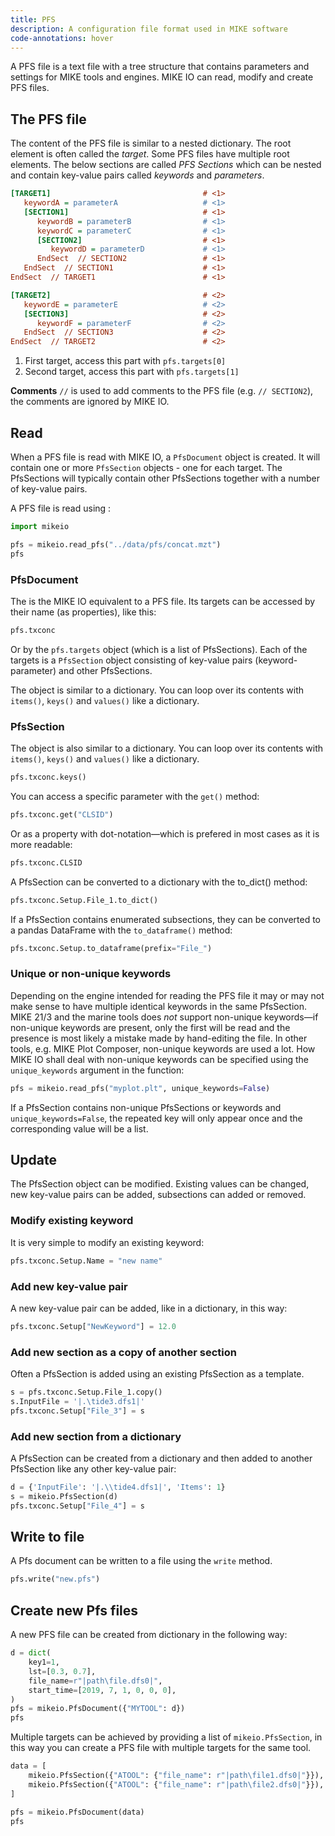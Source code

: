 ```yaml
---
title: PFS
description: A configuration file format used in MIKE software
code-annotations: hover
---
```


A PFS file is a text file with a tree structure that contains parameters and settings for MIKE tools and engines. MIKE IO can read, modify and create PFS files. 

## The PFS file

The content of the PFS file is similar to a nested dictionary. The root element is often called the *target*. Some PFS files have multiple root elements. The below sections are called *PFS Sections* which can be nested and contain key-value pairs called *keywords* and *parameters*. 

```ini
[TARGET1]                                  # <1>
   keywordA = parameterA                   # <1>    
   [SECTION1]                              # <1>
      keywordB = parameterB                # <1>
      keywordC = parameterC                # <1>
      [SECTION2]                           # <1>
         keywordD = parameterD             # <1>
      EndSect  // SECTION2                 # <1>
   EndSect  // SECTION1                    # <1>
EndSect  // TARGET1                        # <1>

[TARGET2]                                  # <2>
   keywordE = parameterE                   # <2>
   [SECTION3]                              # <2>
      keywordF = parameterF                # <2>
   EndSect  // SECTION3                    # <2>
EndSect  // TARGET2                        # <2>
```

1. First target, access this part with `pfs.targets[0]`
2. Second target, access this part with `pfs.targets[1]`

::: {.callout-note}
**Comments** `//` is used to add comments to the PFS file (e.g. `// SECTION2`), the comments are ignored by MIKE IO.
:::

## Read

When a PFS file is read with MIKE IO, a `PfsDocument` object is created. It will contain one or more `PfsSection` objects - one for each target. The PfsSections will typically contain other PfsSections together with a number of key-value pairs. 

A PFS file is read using [](`mikeio.read_pfs`):

```python
import mikeio

pfs = mikeio.read_pfs("../data/pfs/concat.mzt")
pfs
```

### PfsDocument

The [](`mikeio.PfsDocument`) is the MIKE IO equivalent to a PFS file. Its targets can be accessed by their name (as properties), like this:  

```python
pfs.txconc
```

Or by the `pfs.targets` object (which is a list of PfsSections). Each of the targets is a `PfsSection` object consisting of key-value pairs (keyword-parameter) and other PfsSections. 

The [](`mikeio.PfsDocument`) object is similar to a dictionary. You can loop over its contents with `items()`, `keys()` and `values()` like a dictionary. 


### PfsSection

The [](`mikeio.PfsSection`) object is also similar to a dictionary. You can loop over its contents with `items()`, `keys()` and `values()` like a dictionary. 

```python
pfs.txconc.keys()
```

You can access a specific parameter with the `get()` method: 

```python
pfs.txconc.get("CLSID")
```

Or as a property with dot-notation---which is prefered in most cases as it is more readable: 

```python
pfs.txconc.CLSID
```

A PfsSection can be converted to a dictionary with the to_dict() method: 

```python
pfs.txconc.Setup.File_1.to_dict()
```

If a PfsSection contains enumerated subsections, they can be converted to a pandas DataFrame with the `to_dataframe()` method: 

```python
pfs.txconc.Setup.to_dataframe(prefix="File_")
```



### Unique or non-unique keywords

Depending on the engine intended for reading the PFS file it may or may not make sense to have multiple identical keywords in the same PfsSection. MIKE 21/3 and the marine tools does *not* support non-unique keywords---if non-unique keywords are present, only the first will be read and the presence is most likely a mistake made by hand-editing the file. In other tools, e.g. MIKE Plot Composer, non-unique keywords are used a lot. How MIKE IO shall deal with non-unique keywords can be specified using the `unique_keywords` argument in the [](`mikeio.read_pfs`) function: 

```python
pfs = mikeio.read_pfs("myplot.plt", unique_keywords=False)
```

If a PfsSection contains non-unique PfsSections or keywords and `unique_keywords=False`, the repeated key will only appear once and the corresponding value will be a list. 


## Update

The PfsSection object can be modified. Existing values can be changed, new key-value pairs can be added, subsections can added or removed. 



### Modify existing keyword

It is very simple to modify an existing keyword: 

```python
pfs.txconc.Setup.Name = "new name"
```


### Add new key-value pair

A new key-value pair can be added, like in a dictionary, in this way: 

```python
pfs.txconc.Setup["NewKeyword"] = 12.0
```


### Add new section as a copy of another section

Often a PfsSection is added using an existing PfsSection as a template. 

```python
s = pfs.txconc.Setup.File_1.copy()
s.InputFile = '|.\tide3.dfs1|'
pfs.txconc.Setup["File_3"] = s
```



### Add new section from a dictionary

A PfsSection can be created from a dictionary and then added to another PfsSection like any other key-value pair: 

```python
d = {'InputFile': '|.\\tide4.dfs1|', 'Items': 1}
s = mikeio.PfsSection(d)
pfs.txconc.Setup["File_4"] = s
```


## Write to file

A Pfs document can be written to a file using the `write` method. 

```python
pfs.write("new.pfs")
```


## Create new Pfs files

A new PFS file can be created from dictionary in the following way: 

```python

d = dict(
    key1=1,
    lst=[0.3, 0.7],
    file_name=r"|path\file.dfs0|",
    start_time=[2019, 7, 1, 0, 0, 0],
)
pfs = mikeio.PfsDocument({"MYTOOL": d})
pfs
```

Multiple targets can be achieved by providing a list of `mikeio.PfsSection`, in this way you can create a PFS file with multiple targets for the same tool. 

```python

data = [
    mikeio.PfsSection({"ATOOL": {"file_name": r"|path\file1.dfs0|"}}),
    mikeio.PfsSection({"ATOOL": {"file_name": r"|path\file2.dfs0|"}}),
]

pfs = mikeio.PfsDocument(data)
pfs
```


